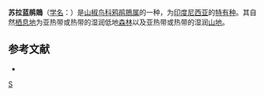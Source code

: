 {{Speciesbox 
| genus = Coracina
| species = temminckii
| image = Cerulean Cuckoo-Shrike - Sulawesi MG 5185 (16820727967).jpg
| status = LC | status_system = IUCN3.1
| authority = {{link-en|萨洛蒙·米勒|Salomon Müller|Müller}}, 1843
| synonyms = }}
'''苏拉蓝鹃鵙'''（[[学名|学名]]：{{lang|la|''Coracina temminckii''}}）是[[山椒鸟科|山椒鸟科]][[鸦鹃鵙属|鸦鹃鵙属]]的一种，为[[印度尼西亚|印度尼西亚]]的[[特有种|特有种]]。其自然[[栖息地|栖息地]]为亚热带或热带的湿润低地[[森林|森林]]以及亚热带或热带的湿润[[山地|山地]]。

== 参考文献 ==
* {{IUCN2010
|assessors=BirdLife International
|year=2009
|id=146792
|title=Coracina temminckii
|version=2010.3
|downloaded= 2010-10-27
}}
{{reflist}}
{{Taxonbar}}

[[Category:鸦鹃鵙属|S]]